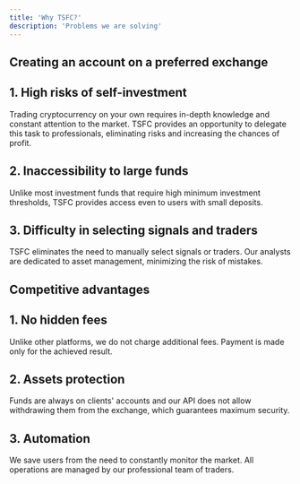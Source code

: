 ```yaml
---
title: 'Why TSFC?'
description: 'Problems we are solving'
---
```


## Creating an account on a preferred exchange
## 1. High risks of self-investment
Trading cryptocurrency on your own requires in-depth knowledge and constant attention to the market. TSFC provides an opportunity to delegate this task to professionals, eliminating risks and increasing the chances of profit.

## 2. Inaccessibility to large funds
Unlike most investment funds that require high minimum investment thresholds, TSFC provides access even to users with small deposits.

## 3. Difficulty in selecting signals and traders
TSFC eliminates the need to manually select signals or traders. Our analysts are dedicated to asset management, minimizing the risk of mistakes.

## Competitive advantages

## 1. No hidden fees
Unlike other platforms, we do not charge additional fees. Payment is made only for the achieved result.

## 2. Assets protection
Funds are always on clients' accounts and our API does not allow withdrawing them from the exchange, which guarantees maximum security.

## 3. Automation
We save users from the need to constantly monitor the market. All operations are managed by our professional team of traders.